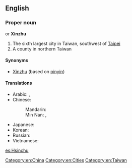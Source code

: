 {{wikipedia}}
==English==

===Proper noun===
{{en-proper noun}} or '''Xinzhu'''

# The sixth largest city in Taiwan, southwest of [[Taipei]]
# A county in northern Taiwan

====Synonyms====
* [[Xinzhu]] (based on [[pinyin]])

====Translations====
{{trans-top|a city in Taiwan}}
* Arabic: {{t-|ar|شينجو|m|tr=shinjuu}},  {{t-|ar|شينتشو|m|tr=shintshuu}}
* Chinese:
*: Mandarin: {{t-|cmn|新竹|tr=Xīnzhú|sc=Hani}}
*: Min Nan: {{t-|nan|竹塹|tr=Tek-chhàm|sc=Hans}}, {{t-|nan|新竹|tr=Sin-tek|sc=Hans}}
{{trans-mid}}
* Japanese: {{t-|ja|新竹|tr=しんちく, Shinchiku}}
* Korean: {{t+|ko|신주|tr=Sinju|sc=Hang}}
* Russian: {{t-|ru|Синьчжу|m|tr=Sin’čžú}}
* Vietnamese: {{t-|vi|Tân Trúc}}
{{trans-bottom}}

[[Category:en:China]]
[[Category:en:Cities]]
[[Category:en:Taiwan]]

[[es:Hsinchu]]